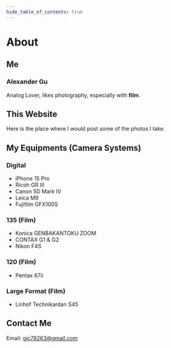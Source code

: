 ```yaml
---
hide_table_of_contents: true
---
```



# About

## Me
### Alexander Gu

<Avatar />

Analog Lover, likes photography, especially with **film**.

## This Website
Here is the place where I would post some of the photos I take.

## My Equipments (Camera Systems)
### Digital
* iPhone 15 Pro
* Ricoh GR III
* Canon 5D Mark IV
* Leica M9
* Fujifilm GFX100S

### 135 (Film)
* Konica GENBAKANTOKU ZOOM
* CONTAX G1 & G2
* Nikon F4S

### 120 (Film)
* Pentax 67ii

### Large Format (Film)
* Linhof Technikardan S45

## Contact Me
Email: gjc78263@gmail.com

